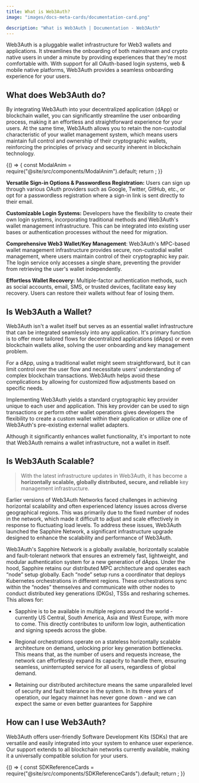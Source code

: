 ```yaml
---
title: What is Web3Auth?
image: "images/docs-meta-cards/documentation-card.png"

description: "What is Web3Auth | Documentation - Web3Auth"
---
```



Web3Auth is a pluggable wallet infrastructure for Web3 wallets and applications. It streamlines the
onboarding of both mainstream and crypto native users in under a minute by providing experiences
that they're most comfortable with. With support for all OAuth-based login systems, web & mobile
native platforms, Web3Auth provides a seamless onboarding experience for your users.

## What does Web3Auth do?

By integrating Web3Auth into your decentralized application (dApp) or blockchain wallet, you can
significantly streamline the user onboarding process, making it an effortless and straightforward
experience for your users. At the same time, Web3Auth allows you to retain the non-custodial
characteristic of your wallet management system, which means users maintain full control and
ownership of their cryptographic wallets, reinforcing the principles of privacy and security
inherent in blockchain technology.

<BrowserOnly>
  {() => {
    const ModalAnim = require("@site/src/components/ModalAnim").default;
    return <ModalAnim />;
  }}
</BrowserOnly>

**Versatile Sign-in Options & Passwordless Registration:** Users can sign up through various OAuth
providers such as Google, Twitter, GitHub, etc., or opt for a passwordless registration where a
sign-in link is sent directly to their email.

**Customizable Login Systems:** Developers have the flexibility to create their own login systems,
incorporating traditional methods and Web3Auth's wallet management infrastructure. This can be
integrated into existing user bases or authentication processes without the need for migration.

**Comprehensive Web3 Wallet/Key Management**: Web3Auth's MPC-based wallet management infrastructure
provides secure, non-custodial wallet management, where users maintain control of their
cryptographic key pair. The login service only accesses a single share, preventing the provider from
retrieving the user's wallet independently.

**Effortless Wallet Recovery:** Multiple-factor authentication methods, such as social accounts,
email, SMS, or trusted devices, facilitate easy key recovery. Users can restore their wallets
without fear of losing them.

## Is Web3Auth a Wallet?

Web3Auth isn't a wallet itself but serves as an essential wallet infrastructure that can be
integrated seamlessly into any application. It's primary function is to offer more tailored flows
for decentralized applications (dApps) or even blockchain wallets alike, solving the user onboarding
and key management problem.

For a dApp, using a traditional wallet might seem straightforward, but it can limit control over the
user flow and necessitate users' understanding of complex blockchain transactions. Web3Auth helps
avoid these complications by allowing for customized flow adjustments based on specific needs.

Implementing Web3Auth yields a standard cryptographic key provider unique to each user and
application. This key provider can be used to sign transactions or perform other wallet operations
gives developers the flexibility to create a custom wallet within their application or utilize one
of Web3Auth's pre-existing external wallet adapters.

Although it significantly enhances wallet functionality, it's important to note that Web3Auth
remains a wallet infrastructure, not a wallet in itself.

## Is Web3Auth Scalable?

> With the latest infrastructure updates in Web3Auth, it has become a **horizontally scalable,
> globally distributed, secure, and reliable** key management infrastructure.

Earlier versions of Web3Auth Networks faced challenges in achieving horizontal scalability and often
experienced latency issues across diverse geographical regions. This was primarily due to the fixed
number of nodes in the network, which made it difficult to adjust and scale effectively in response
to fluctuating load levels. To address these issues, Web3Auth launched the Sapphire Network, a
significant infrastructure upgrade designed to enhance the scalability and performance of Web3Auth.

Web3Auth's Sapphire Network is a globally available, horizontally scalable and fault-tolerant
network that ensures an extremely fast, lightweight, and modular authentication system for a new
generation of dApps. Under the hood, Sapphire retains our distributed MPC architecture and operates
each “node” setup globally. Each “node” setup runs a coordinator that deploys Kubernetes
orchestrations in different regions. These orchestrations sync within the “nodes” themselves and
communicate with other nodes to conduct distributed key generations (DKGs), TSSs and resharing
schemes. This allows for:

- Sapphire is to be available in multiple regions around the world - currently US Central, South
  America, Asia and West Europe, with more to come. This directly contributes to uniform low login,
  authentication and signing speeds across the globe.

- Regional orchestrations operate on a stateless horizontally scalable architecture on demand,
  unlocking prior key generation bottlenecks. This means that, as the number of users and requests
  increase, the network can effortlessly expand its capacity to handle them, ensuring seamless,
  uninterrupted service for all users, regardless of global demand.

- Retaining our distributed architecture means the same unparalleled level of security and fault
  tolerance in the system. In its three years of operation, our legacy mainnet has never gone down -
  and we can expect the same or even better guarantees for Sapphire

## How can I use Web3Auth?

Web3Auth offers user-friendly Software Development Kits (SDKs) that are versatile and easily
integrated into your system to enhance user experience. Our support extends to all blockchain
networks currently available, making it a universally compatible solution for your users.

<BrowserOnly>
  {() => {
    const SDKReferenceCards = require("@site/src/components/SDKReferenceCards").default;
    return <SDKReferenceCards />;
  }}
</BrowserOnly>
